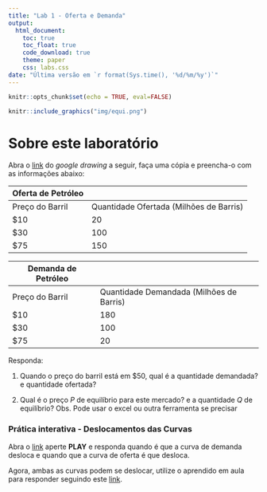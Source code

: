 ```yaml
---
title: "Lab 1 - Oferta e Demanda"
output: 
  html_document:
    toc: true
    toc_float: true
    code_download: true
    theme: paper
    css: labs.css
date: "Última versão em `r format(Sys.time(), '%d/%m/%y')`"
---
```


```r
knitr::opts_chunk$set(echo = TRUE, eval=FALSE)
```

```r
knitr::include_graphics("img/equi.png")

```

# Sobre este laboratório

Abra o [link](https://docs.google.com/drawings/d/1Mfy1jcz64ifjxrIOfX_2dBO3VfJrihpKUVbBi9fSQ3g/copy) do *google drawing* a seguir, faça uma cópia e preencha-o com as informações abaixo:

| **Oferta de Petróleo** |                                         |
|------------------------|-----------------------------------------|
| Preço do Barril        | Quantidade Ofertada (Milhões de Barris) |
| \$10                   | 20                                      |
| \$30                   | 100                                     |
| \$75                   | 150                                     |

| **Demanda de Petróleo** |                                          |
|-------------------------|------------------------------------------|
| Preço do Barril         | Quantidade Demandada (Milhões de Barris) |
| \$10                    | 180                                      |
| \$30                    | 100                                      |
| \$75                    | 20                                       |

Responda:

1.  Quando o preço do barril está em \$50, qual é a quantidade demandada? e quantidade ofertada?

2.  Qual é o preço $P$ de equilíbrio para este mercado? e a quantidade $Q$ de equilíbrio? Obs. Pode usar o excel ou outra ferramenta se precisar

### Prática interativa - Deslocamentos das Curvas

Abra o [link](http://mru.io/economics-quiz-equi) aperte **PLAY** e responda quando é que a curva de demanda desloca e quando que a curva de oferta é que desloca.

Agora, ambas as curvas podem se deslocar, utilize o aprendido em aula para responder seguindo este [link](https://practice.mru.org/bothcurves/).
